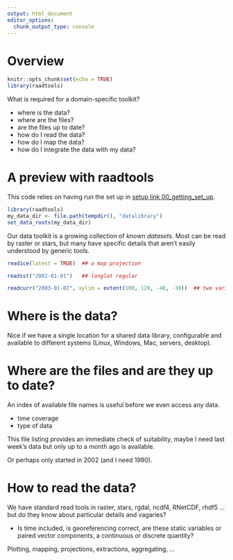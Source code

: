 ```yaml
---
output: html_document
editor_options: 
  chunk_output_type: console
---
```

# Overview 

```r
knitr::opts_chunk$set(echo = TRUE)
library(raadtools)
```


What is required for a domain-specific toolkit? 

* where is the data?
* where are the files? 
* are the files up to date? 
* how do I read the data? 
* how do I map the data?
* how do I integrate the data with my data? 

# A preview with raadtools 

This code relies on having run the set up in [setup link 00_getting_set_up](). 



```r
library(raadtools)
my_data_dir <- file.path(tempdir(), "datalibrary")
set_data_roots(my_data_dir)
```

Our data toolkit is a growing collection of *known datasets*. Most can be read by raster or stars, but many have specific
details that aren't easily understood by generic tools. 

```r
readice(latest = TRUE)  ## a map projection

readsst("2002-01-01")   ## longlat regular 

readcurr("2003-01-02", xylim = extent(100, 120, -40, -30))  ## two variables


```

# Where is the data?

Nice if we have a single location for a shared data library, configurable and available to different systems (Linux, Windows, Mac, servers, desktop). 

# Where are the files and are they up to date?

An index of available file names is useful before we even access any data. 

* time coverage
* type of data

This file listing provides an immediate check of suitability, maybe I need last week's data but only up to a month ago is available. 

Or perhaps only started in 2002 (and I need 1990). 

# How to read the data? 

We have standard read tools in raster, stars, rgdal, ncdf4, RNetCDF, rhdf5 ... but do they know about particular details and vagaries? 

* Is time included, is georeferencing correct, are these static variables or paired vector components, a continuous or discrete quantity? 

Plotting, mapping, projections, extractions, aggregating, ...


